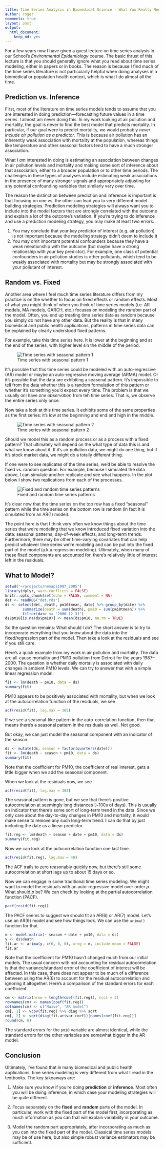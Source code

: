 ```yaml
---
title: Time Series Analysis in Biomedical Science - What You Really Need to Know
author: roger
comments: true
layout: post
output: 
  html_document: 
    keep_md: yes
---
```


For a few years now I have given a guest lecture on time series analysis in our School's *Environmental Epidemiology* course. The basic thrust of this lecture is that you should generally ignore what you read about time series modeling, either in papers or in books.  The reason is because I find much of the time series literature is not particularly helpful when doing analyses in a biomedical or population health context, which is what I do almost all the time. 

## Prediction vs. Inference

First, most of the literature on time series models tends to assume that you are interested in doing prediction---forecasting future values in a time series. I almost am never doing this. In my work looking at air pollution and mortality, the goal is never to find the best model that predicts mortality. In particular, if our goal were to predict mortality, we would probably *never include air pollution as a predictor*. This is because air pollution has an inherently weak association with mortality at the population, whereas things like temperature and other seasonal factors tend to have a much stronger association. 

What I *am* interested in doing is estimating an association between changes in air pollution levels and mortality and making some sort of inference about that association, either to a broader population or to other time periods. The challenges in these types of analyses include estimating weak associations in the presence of many stronger signals and appropriately adjusting for any potential confounding variables that similarly vary over time.

The reason the distinction between prediction and inference is important is that focusing on one vs. the other can lead you to very different model building strategies. Prediction modeling strategies will always want you to include into the model factors that are strongly correlated with the outcome and explain a lot of the outcome's variation. If you're trying to do inference and use a prediction modeling strategy, you may make at least two errors:

1. You may conclude that your key predictor of interest (e.g. air pollution) is not important because the modeling strategy didn't deem to include it
2. You may omit important potential confounders because they have a weak releationship with the outcome (but maybe have a strong relationship with your key predictor). For example, one class of potential confounders in air pollution studies is other pollutants, which tend to be weakly associated with mortality but may be strongly associated with your pollutant of interest.

## Random vs. Fixed

Another area where I feel much time series literature differs from my practice is on the whether to focus on fixed effects or random effects. Most of what you might think of when you think of time series models (i.e. AR models, MA models, GARCH, etc.) focuses on modeling the *random* part of the model. Often, you end up treating time series data as random because you simply do not have any other data. But the reality is that in many biomedical and public health applications, patterns in time series data can be explained by clearly understood fixed patterns. 

For example, take this time series here. It is lower at the beginning and at the end of the series, with higher level sin the middle of the period.

![Time series with seasonal pattern 1](https://raw.githubusercontent.com/simplystats/simplystats.github.io/master/_images/ts_fixed.png)

It's possible that this time series could be modeled with an auto-regressive (AR) model or maybe an auto-regressive moving average (ARMA) model. Or it's possible that the data are exhibiting a seasonal pattern. It's impossible to tell from the data whether this is a random formulation of this pattern or whether it's something you'd expect every time. The problem is that we usually onl have *one observation* from teh time series. That is, we observe the entire series only once.

Now take a look at this time series. It exhibits some of the same properties as the first series: it's low at the beginning and end and high in the middle.

![Time series with seasonal pattern 2](https://raw.githubusercontent.com/simplystats/simplystats.github.io/master/_images/ts_random.png)

Should we model this as a random process or as a process with a fixed pattern? That ultimately will depend on the what type of data this is and what we know about it. If it's air pollution data, we might do one thing, but if it's stock market data, we might do a totally different thing.

If one were to see replicates of the time series, we'd be able to resolve the fixed vs. random question. For example, because I simulated the data above, I can simulate another replicate and see what happens. In the plot below I show two replications from each of the processes.

![Fixed and random time series patterns](https://raw.githubusercontent.com/simplystats/simplystats.github.io/master/_images/ts_both.png)

It's clear now that the time series on the top row has a fixed "seasonal" pattern while the time series on the bottom row is random (in fact it is simulated from an AR(1) model).

The point here is that I think very often we know things about the time series that we're modeling that we know introduced fixed variation into the data: seasonal patterns, day-of-week effects, and long-term trends. Furthermore, there may be other time-varying covariates that can help predict whatever time series we're modeling and can be put into the fixed part of the model (a.k.a regression modeling). Ultimately, when many of these fixed components are accounted for, there's relatively little of interest left in the residuals.


## What to Model?

```r
setwd("~/projects/nmmaps1987_2005")
library(dplyr, warn.conflicts = FALSE)
knitr::opts_chunk$set(echo = FALSE, comment = NA)
det <- readRDS("det.rds")
ds <- select(det, death, pm10tmean, date) %>% group_by(date) %>% 
        summarize(death = sum(death), pm10 = sum(pm10tmean)) %>%
        filter(date <= "2000-12-31")
ds$pm10[is.na(ds$pm10)] <- mean(ds$pm10, na.rm = TRUE)
```


So the question remains: What should I do? The short answer is to try to incorporate everything that you know about the data into the fixed/regression part of the model. Then take a look at the residuals and see if you still care.

Here's a quick example from my work in air pollution and mortality. The data are all-cause mortality and PM10 pollution from Detroit for the years 1987--2000. The question is whether daily mortaliy is associated with daily changes in ambient PM10 levels. We can try to answer that with a simple linear regression model:


```r
fit <- lm(death ~ pm10, data = ds)
summary(fit)
```

PM10 appears to be positively associated with mortality, but when we look at the autocorrelation function of the residuals, we see


```r
acf(resid(fit), lag.max = 365)
```

If we see a seasonal-like pattern in the auto-correlation function, then that means there's a seasonal pattern in the residuals as well. Not good.

But okay, we can just model the seasonal component with an indicator of the season.

```r
ds <- mutate(ds, season = factor(quarters(date)))
fit <- lm(death ~ season + pm10, data = ds)
summary(fit)
```

Note that the coefficient for PM10, the coefficient of real interest, gets a little bigger when we add the seasonal component.

When we look at the residuals now, we see

```r
acf(resid(fit), lag.max = 365)
```

The seasonal pattern is gone, but we see that there's positive autocorrelation at seemingly long distances (~100s of days). This is usually an indicator that there's some sort of long-term trend in the data. Since we only care about the day-to-day changes in PM10 and mortality, it would make sense to remove any such long-term trend. I can do that by just including the date as a linear predictor.


```r
fit.reg <- lm(death ~ season + date + pm10, data = ds)
summary(fit.reg)
```

Now we can look at the autocorrelation function one last time.

```r
acf(resid(fit.reg), lag.max = 40)
```


The ACF trails to zero reasonably quickly now, but there's still some autocorrelation at short lags up to about 15 days or so. 

Now we can engage in some traditional time series modeling. We might want to model the residuals with an auto-regressive model over order *p*. What should *p* be? We can check by looking at the partial autocorrelation function (PACF). 

```r
pacf(resid(fit.reg))
```

The PACF seems to suggest we should fit an AR(6) or AR(7) model. Let's use an AR(6) model and see how things look. We can use the `arima()` function for that.

```r
m <- model.matrix(~ season + date + pm10, data = ds)
y <- ds$death
fit.ar <- arima(y, c(6, 0, 0), xreg = m, include.mean = FALSE)
fit.ar
```

Note that the coefficient for PM10 hasn't changed much from our initial models. The usual concern with not accounting for residual autocorrelation is that the variance/standard error of the coefficient of interest will be affected. In this case, there does not appear to be much of a difference between using the AR(6) to account for the residual autocorrelation and ignoring it altogether. Here's a comparison of the standard errors for each coefficient.

```r
cm <- matrix(nrow = length(coef(fit.reg)), ncol = 2)
rownames(cm) <- names(coef(fit.reg))
colnames(cm) <- c("Naive", "AR model")
cm[, 1] <- vcov(fit.reg) %>% diag %>% sqrt
cm[, 2] <- sqrt(diag(fit.ar$var.coef))[names(coef(fit.reg))]
round(cm, 6)
```

The standard errors for the `pm10` variable are almost identical, while the standard errors for the other variables are somewhat bigger in the AR model.

## Conclusion

Ultimately, I've found that in many biomedical and public health applications, time series modeling is very different from what I read in the textbooks. The key takeaways are:

1. Make sure you know if you're doing **prediction** or **inference**. Most often you will be doing inference, in which case your modeling strategies will be quite different.

2. Focus separately on the **fixed** and **random** parts of the model. In particular, work with the fixed part of the model first, incorporating as much information as you can that will explain variability in your outcome.

3. Model the random part appropriately, after incorporating as much as you can into the fixed part of the model. Classical time series models may be of use here, but also simple robust variance estimators may be sufficient. 